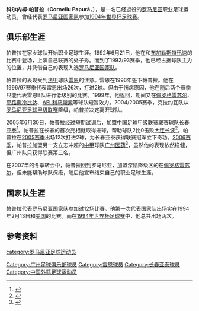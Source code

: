 {{Football player infobox 
| playername = 科尔内柳·帕普拉
| image = 
| fullname = Corneliu Papură
| height =  {{height|m=1.85}}
| dateofbirth = {{birth date and age|1973|09|05|df=y}} 
| cityofbirth = [[克拉约瓦|克拉约瓦]] 
| countryofbirth = {{ROM}} 
| currentclub  = 退役
| clubnumber = 
| position = [[中场|防守中场]]/[[后卫_(足球)|后卫]]
| youthyears = 
| youthclubs = {{tsl|en|FC Universitatea Craiova||克拉约瓦}}
| years = 1991-1996<br>1996-1999<br>1999-2001<br>2001<br>2001-2002<br>2002-2004<br>2004-2005<br>2005<br>2005<br>2006<br>2007
| clubs = {{tsl|en|FC Universitatea Craiova||克拉约瓦}} <br> [[雷恩足球俱乐部|雷恩]] <br> {{tsl|en|FC Universitatea Craiova||克拉约瓦}} <br> [[布加勒斯特前進足球會|佩罗格雷苏尔]] <br> [[耶路撒冷比達足球會|耶路撒冷比达]]<br> {{tsl|en|FC Universitatea Craiova||克拉约瓦}} <br> [[AEL利馬素|AEL利马斯素]] <br> {{tsl|en|FC Universitatea Craiova||克拉约瓦}} <br> [[长春亚泰|长春亚泰]] <br> [[广州医药|广州医药]] <br> [[布加勒斯特前進足球會|佩罗格雷苏尔]]
| caps(goals) = 101 (4) <br> {{0}}26 (2) <br> {{0}}53 (3)<br> {{0}}12 (1)<br> {{0}}25 (1)<br> {{0}}60 (6)<br>{{0}}10 (1)<br>{{0}}12 (0)<br>{{0}}12 (2) <br> {{0}}19 (1)
| nationalyears = 1994-1996
| nationalteam = [[罗马尼亚国家足球队|罗马尼亚]]
| nationalcaps(goals) = {{0}}12 (0)
}}
'''科尔内柳·帕普拉'''（'''Corneliu Papură'''，{{bd|1973年|9月5日|||P}}），是一名已经退役的[[罗马尼亚|罗马尼亚]]职业足球运动员，曾经代表[[罗马尼亚国家足球队|罗马尼亚国家队]]参加[[1994年世界杯足球赛|1994年世界杯足球赛]]。

==俱乐部生涯==
帕普拉在家乡球队{{tsl|en|FC Universitatea Craiova||克拉约瓦}}开始职业足球生涯。1992年6月21日，他在和[[布加勒斯特迅速足球俱樂部|布加勒斯特迅速]]的比赛中登场，上演自己联赛的处子秀。而到了1992/93赛季，他已经占据球队主力的位置，并凭借自己的表现入选[[罗马尼亚国家足球队|罗马尼亚国家队]]。

帕普拉的表现受到[[法国足球甲级联赛|法甲]]球队[[雷恩足球俱乐部|雷恩]]的注意。雷恩在1996年签下帕普拉。他在1996/97赛季代表雷恩出场26次，打进2球。但由于伤病原因，他在随后两个赛季只能代表雷恩B队进行低级别的比赛。1999年，他返回{{tsl|en|FC Universitatea Craiova||克拉约瓦}}，期间又在[[布加勒斯特前進足球會|佩罗格雷苏尔]]、[[耶路撒冷比達足球會|耶路撒冷比达]]、[[AEL利馬素|AEL利马斯素]]等球队短暂效力。2004/2005赛季，克拉约瓦队从[[罗马尼亚足球甲级联赛|罗马尼亚足球甲级联赛]]降级，帕普拉决定离开球队。

2005年6月30日，帕普拉经过短期试训后，加盟[[中国足球甲级联赛|中国足球甲级联赛]]联赛球队[[长春亚泰|长春亚泰]]<ref>{{Cite web |url=http://sports.sohu.com/20050701/n226156687.shtml |title=亚泰利枪换厚盾 萨比奇留队长春引进外援巴布拉 |access-date=2010-01-06 |archive-date=2011-09-14 |archive-url=https://web.archive.org/web/20110914170639/http://sports.sohu.com/20050701/n226156687.shtml |dead-url=no }}</ref>。帕普拉在长春的首次亮相就取得进球，帮助球队2比0击败[[大连长波足球俱乐部|大连长波]]<ref>{{Cite web |url=http://news.sina.com.cn/w/2005-07-03/10226336174s.shtml |title=“三无”比赛，亚泰2比1胜大连 安琦连续两轮进球 |access-date=2010-01-06 |archive-date=2016-03-04 |archive-url=https://web.archive.org/web/20160304103343/http://news.sina.com.cn/w/2005-07-03/10226336174s.shtml |dead-url=no }}</ref>。帕普拉在[[2005年中国足球甲级联赛|2005赛季]]出场12次打进2球，为长春亚泰获得联赛冠军立下奇功。[[2006年中国足球甲级联赛|2006赛季]]，帕普拉加盟另一支立志冲超的[[中甲|中甲]]球队[[广州医药|广州医药]]<ref>{{Cite web |url=http://sports.163.com/06/0322/15/2CR28UR500051C8L.html |title=罗马尼亚中后卫到队 广州队准备迎接中甲揭幕 |access-date=2010-01-06 |archive-url=https://web.archive.org/web/20160305074629/http://sports.163.com/06/0322/15/2CR28UR500051C8L.html |archive-date=2016-03-05 |dead-url=yes }}</ref>，虽然他的表现依然稳健，但广州队只获得联赛第三名。

在2007年的冬季转会中，帕普拉回到罗马尼亚，加盟深陷降级区的在[[布加勒斯特前進足球會|佩罗格雷苏尔]]，但未能帮助球队保级，随后他宣布结束自己的职业足球生涯。

==国家队生涯==
帕普拉代表[[罗马尼亚国家足球队|罗马尼亚国家队]]参加过12场比赛。他第一次代表国家队出场实在1994年2月13日和[[美国国家足球队|美国]]的比赛。而在[[1994年世界杯足球赛|1994年世界杯足球赛]]中，他总共出场两次。

==参考资料==
{{reflist}}

{{2006年广州医药名单}}

{{DEFAULTSORT:Papură,Corneliu}}
[[category:罗马尼亚足球运动员|category:罗马尼亚足球运动员]]
[[Category:广州足球俱乐部球员|Category:广州足球俱乐部球员]]
[[Category:雷恩球员|Category:雷恩球员]]
[[Category:长春亚泰球员|Category:长春亚泰球员]]
[[Category:中国外籍足球运动员|Category:中国外籍足球运动员]]